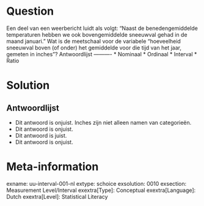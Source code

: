 Question
========
  
Een deel van een weerbericht luidt als volgt: "Naast de benedengemiddelde temperaturen hebben we ook bovengemiddelde sneeuwval gehad in de maand januari." Wat is de meetschaal voor de variabele "hoeveelheid sneeuwval boven (of onder) het gemiddelde voor die tijd van het jaar, gemeten in inches"? 
Antwoordlijst
----------
* Nominaal
* Ordinaal
* Interval
* Ratio

Solution
========

Antwoordlijst
----------
* Dit antwoord is onjuist. Inches zijn niet alleen namen van categorieën.
* Dit antwoord is onjuist.
* Dit antwoord is juist.
* Dit antwoord is onjuist.

Meta-information
================
exname: uu-interval-001-nl
extype: schoice
exsolution: 0010
exsection: Measurement Level/Interval
exextra[Type]: Conceptual
exextra[Language]: Dutch
exextra[Level]: Statistical Literacy
